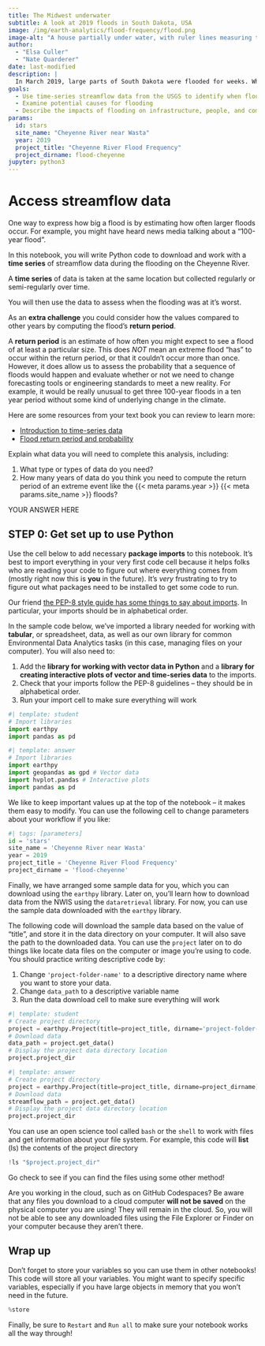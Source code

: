 ```yaml
---
title: The Midwest underwater
subtitle: A look at 2019 floods in South Dakota, USA
image: /img/earth-analytics/flood-frequency/flood.png
image-alt: "A house partially under water, with ruler lines measuring the height"
author: 
  - "Elsa Culler"
  - "Nate Quarderer"
date: last-modified
description: |
  In March 2019, large parts of South Dakota were flooded for weeks. What happened to cause this flooding? What were the impacts on local communities? We will use environmental data to determine where and when flooding happened and how long it lasted. Then, we'll use that same data to put the floods in context historically and discuss how to plan for future disasters.
goals:
  - Use time-series streamflow data from the USGS to identify when flooding occurred
  - Examine potential causes for flooding
  - Describe the impacts of flooding on infrastructure, people, and communities
params:
  id: stars
  site_name: "Cheyenne River near Wasta"
  year: 2019
  project_title: "Cheyenne River Flood Frequency"
  project_dirname: flood-cheyenne
jupyter: python3
---
```


# Access streamflow data

One way to express how big a flood is by estimating how often larger floods occur. For example, you might have heard news media talking about a "100-year flood".

In this notebook, you will write Python code to download and work with a **time series** of streamflow data during the flooding on the Cheyenne River.

::: {.callout-tip} 
A **time series** of data is taken at the same location but collected regularly or semi-regularly over time. 
:::

You will then use the data to assess when the flooding was at it's worst.

As an **extra challenge** you could consider how the values compared to other years by computing the flood's **return period**.

::: {.callout-tip}
A **return period** is an estimate of how often you might expect to see a flood of at least a particular size. This does *NOT* mean an extreme flood "has" to occur within the return period, or that it couldn't occur more than once. However, it does allow us to assess the probability that a sequence of floods would happen and evaluate whether or not we need to change forecasting tools or engineering standards to meet a new reality. For example, it would be really unusual to get three 100-year floods in a ten year period without some kind of underlying change in the climate.
:::

::: {.callout-read}

Here are some resources from your text book you can review to learn more:

  * [Introduction to time-series data](https://www.earthdatascience.org/courses/use-data-open-source-python/use-time-series-data-in-python/)
  * [Flood return period and probability](https://www.earthdatascience.org/courses/use-data-open-source-python/use-time-series-data-in-python/floods-return-period-and-probability/)

:::

::: {.callout-respond}
Explain what data you will need to complete this analysis, including:

  1. What type or types of data do you need?
  2. How many years of data do you think you need to compute the return period of an extreme event like the {{< meta params.year >}} {{< meta params.site_name >}} floods?

:::

::: {.content-visible when-format="ipynb"}
:::: {.cell .markdown}
YOUR ANSWER HERE
::::
:::

## STEP 0: Get set up to use Python

Use the cell below to add necessary **package imports** to this notebook. It's best to import everything in your very first code cell because it helps folks who are reading your code to figure out where everything comes from (mostly right now this is **you** in the future). It's *very* frustrating to try to figure out what packages need to be installed to get some code to run.

::: {.callout-note .column-margin}
Our friend [the PEP-8 style guide has some things to say about imports](https://peps.python.org/pep-0008/#imports). In particular, your imports should be in alphabetical order.
:::

::: {.callout-task}
In the sample code below, we've imported a library needed for working with **tabular**, or spreadsheet, data, as well as our own library for common Environmental Data Analytics tasks (in this case, managing files on your computer). You will also need to:

  1. Add the **library for working with vector data in Python** and a **library for creating interactive plots of vector and time-series data** to the imports.
  2. Check that your imports follow the PEP-8 guidelines -- they should be in alphabetical order.
  3. Run your import cell to make sure everything will work
  
:::

```python
#| template: student
# Import libraries
import earthpy
import pandas as pd
```

::: {.content-visible when-format="html"}
```python
#| template: answer
# Import libraries
import earthpy
import geopandas as gpd # Vector data
import hvplot.pandas # Interactive plots
import pandas as pd
```
:::

We like to keep important values up at the top of the notebook -- it makes them easy to modify. You can use the following cell to change parameters about your workflow if you like:

```python
#| tags: [parameters]
id = 'stars'
site_name = 'Cheyenne River near Wasta'
year = 2019
project_title = 'Cheyenne River Flood Frequency'
project_dirname = 'flood-cheyenne'
```

Finally, we have arranged some sample data for you, which you can download using the `earthpy` library. Later on, you'll learn how to download data from the NWIS using the `dataretrieval` library. For now, you can use the sample data downloaded with the `earthpy` library.

::: {.callout-task}
The following code will download the sample data based on the value of "title", and store it in the data directory on your computer. It will also save the path to the downloaded data. You can use the `project` later on to do things like locate data files on the computer or image you're using to code. You should practice writing descriptive code by:

  1. Change `'project-folder-name'` to a descriptive directory name where you want to store your data.
  2. Change `data_path` to a descriptive variable name
  3. Run the data download cell to make sure everything will work
  
:::

```python
#| template: student
# Create project directory
project = earthpy.Project(title=project_title, dirname='project-folder-name')
# Download data
data_path = project.get_data()
# Display the project data directory location
project.project_dir
```

::: {.content-visible when-format="html"}
```python
#| template: answer
# Create project directory
project = earthpy.Project(title=project_title, dirname=project_dirname)
# Download data
streamflow_path = project.get_data()
# Display the project data directory location
project.project_dir
```
:::

You can use an open science tool called `bash` or the `shell` to work with files and get information about your file system. For example, this code will **list** (ls) the contents of the project directory

```python
!ls "$project.project_dir"
```

::: {.callout-task}
Go check to see if you can find the files using some other method!
:::

::: {.callout-warning}
Are you working in the cloud, such as on GitHub Codespaces? Be aware that any files you download to a cloud computer **will not be saved** on the physical computer you are using! They will remain in the cloud. So, you will not be able to see any downloaded files using the File Explorer or Finder on your computer because they aren't there.
:::

## Wrap up

Don't forget to store your variables so you can use them in other notebooks! This code will store all your variables. You might want to specify specific variables, especially if you have large objects in memory that you won't need in the future.

```python
%store
```

Finally, be sure to `Restart` and `Run all` to make sure your notebook works all the way through!
